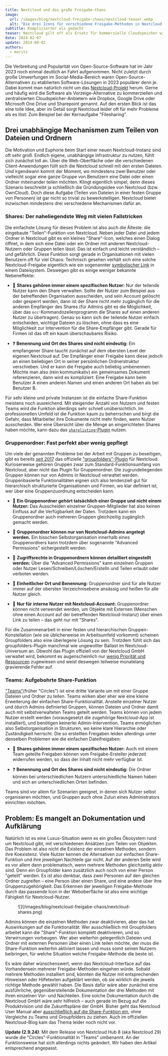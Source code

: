 ```yaml
---
title: Nextcloud und das große Freigabe-Chaos
image:
  url: /images/blog/nextcloud-freigabe-chaos/nextcloud-teaser.webp
  alt: "Die drei Icons für verschiedene Freigabe-Methoden in Nextcloud: Shares, Gruppenordner und Teams"
subtitle: Komplizierter als gedacht
teaser: Nextcloud gilt oft als Ersatz für kommerzielle Cloudspeicher wie Dropbox und Google Drive. Die ursprüngliche Kernaufgabe, das Teilen von Dateien und Ordnern, ist aber oft deutlich komplizierter und verwirrender als angenommen, da es drei unterschiedliche Freigabe-Mechanismen gibt.
date: 2024-02-07
update: 2024-09-02
authors:
  - moritz
---
```


Die Verbreitung und Popularität von Open-Source-Software hat im Jahr 2023 noch einmal deutlich an Fahrt aufgenommen. Nicht zuletzt durch große Umwerfungen im Social-Media-Bereich waren Open-Source-Alternativen zu etablierten Software-Lösungen in 2023 populärer denn je. Dabei kommt man natürlich nicht um das [Nextcloud-Projekt](https://nextcloud.com/) herum. Gerne und häufig wird die Software als Vorzeige-Alternative zu kommerziellen und zentralisierten Cloudspeicher-Anbietern wie Dropbox, Google Drive oder Microsoft One Drive und Sharepoint genannt. Auf den ersten Blick ist das eine tolle Idee, aber im Detail sorgt Nextcloud leider oft für mehr Probleme als es löst: Zum Beispiel bei der Kernaufgabe "Filesharing". 

## Drei unabhängige Mechanismen zum Teilen von Dateien und Ordnern

Die Motivation und Euphorie beim Start einer neuen Nextcloud-Instanz sind oft sehr groß. Endlich eigene, unabhängige Infrastruktur zu nutzen, fühlt sich zunächst toll an. Über die Web-Oberfläche oder die verschiedenen Client-Anwendungen füllt sich die Nextcloud schnell mit den ersten Dateien. Und irgendwann kommt der Moment, wo mindestens zwei Benutzer oder vielleicht sogar eine ganze Gruppe von Benutzern eine Datei oder einen Ordner miteinander teilen möchten. Klingt eigentlich simpel, denn dieses Szenario beschreibt ja schließlich die Gründungsidee von Nextcloud (bzw. OwnCloud). Doch diese Aufgabe (Teilen von Dateien in einer festen Gruppe von Personen) ist gar nicht so trivial zu bewerkstelligen. Nextcloud bietet inzwischen mindestens drei verschiedene Mechanismen dafür an. 

### Shares: Der naheliegendste Weg mit vielen Fallstricken

Die einfachste Lösung für dieses Problem ist also auch die Älteste: die eingebaute "Teilen"-Funktion von Nextcloud. Neben jeder Datei und jedem Ordner in Nextcloud gibt es ein kleines "Share"-Icon, welches einen Dialog öffnet, in dem sich eine Datei oder ein Ordner mit anderen Nextcloud-Nutzern oder Gruppen teilen lässt. Das ist einfach und leicht verständlich – und gefährlich. Diese Funktion sorgt gerade in Organisationen mit vielen Benutzern oft für viel Chaos: Technisch gesehen verhält sich eine solche Nextcloud-Freigabe eigentlich wie ein sogenannter [symbolischer Link](https://de.m.wikipedia.org/wiki/Symbolische_Verkn%C3%BCpfung) in einem Dateisystem. Deswegen gibt es einige weniger bekannte Nebeneffekte:

- 👤 **Shares gehören immer einem spezifischen Nutzer:** Nur der teilende Nutzer kann den Share verwalten. Sollte der Nutzer zum Beispiel aus der betreffenden Organisation ausscheiden, und sein Account gelöscht oder gesperrt werden, dann ist der Share nicht mehr zugänglich für die anderen Empfänger des Shares (für Admins gibt es die Möglichkeit, über das `occ`-Kommandozeilenprogramm die Shares auf einen anderen Nutzer zu übertragen). Genau so kann sich der teilende Nutzer einfach entscheiden, wichtige Dateien zu löschen, ohne dass es eine Möglichkeit zur Intervention für die Share-Empfänger gibt. Gerade für Firmen ist das oft ein kaum überschaubares Risiko.

- ❓ **Benennung und Ort des Shares sind nicht eindeutig:** Ein empfangener Share taucht zunächst auf dem obersten Level der eigenen Nextcloud auf. Der Empfänger einer Freigabe kann diese jedoch an einen beliebigen Ort in seiner persönlichen Ordnerstruktur verschieben. Und er kann die Freigabe auch beliebig umbenennen. Möchte man also (rein kommunikativ) ein gemeinsames Dokument referenzieren, dann wird es kompliziert: Eine Freigabe kann beim Benutzer A einen anderen Namen und einen anderen Ort haben als bei Benutzer B.

Für sehr kleine und private Instanzen ist die einfache Share-Funktion meistens noch ausreichend. Mit steigender Anzahl von Nutzern und festen Teams wird die Funktion allerdings sehr schnell unübersichtlich. Im professionellen Umfeld ist die Funktion kaum zu beherrschen und birgt die Gefahr, dass Mitarbeiter ihre Dokumente nicht mehr finden, wenn Nutzer ausscheiden. Wer eine Übersicht über die Menge an eingerichteten Shares haben möchte, kann dazu das [`sharelisting`-Plugin](https://github.com/nextcloud/sharelisting) nutzen.

### Gruppenordner: Fast perfekt aber wenig gepflegt

Um viele der genannten Probleme bei der Arbeit mit Gruppen zu beseitigen, gibt es bereits [seit 2017](https://nextcloud.com/blog/new-version-of-groupfolders-app-is-coming/) das offizielle ["groupfolders"-Plugin](https://github.com/nextcloud/groupfolders) für Nextcloud. Kurioserweise gehören Gruppen zwar zum Standard-Funktionsumfang von Nextcloud, aber nicht das Plugin für Gruppenordner. Die zugrundeliegenden Gruppen können nur von Admins in Nextcloud verwaltet werden. Gruppenbasierte Funktionalitäten eignen sich also tendenziell gut für hierarchisch strukturierte Organisationen und Firmen, wo klar definiert ist, wer über eine Gruppenzuordnung entscheiden kann.

- 👥 **Ein Gruppenordner gehört tatsächlich einer Gruppe und nicht einem Nutzer:** Das Ausscheiden einzelner Gruppen-Mitglieder hat also keinen Einfluss auf die Verfügbarkeit der Daten. Trotzdem kann ein Gruppenordner auch mehreren Gruppen gleichzeitig zugänglich gemacht werden.

- 👑 **Gruppenordner können nur von Nextcloud-Admins angelegt werden.** Ein bisschen Selbstorganisation innerhalb eines Gruppenordners kann trotzdem über sogenannte "Advanced Permissions" sichergestellt werden.

- 🔐 **Zugriffsrechte in Gruppenordnern können detailliert eingestellt werden:** Über die "Advanced Permissions" kann einzelnen Gruppen oder Nutzer Lesen/Schreiben/Löschen/Erstelln und Teilen erlaubt oder verboten werden.

- 🎯 **Einheitlicher Ort und Benennung:** Gruppenordner sind für alle Nutzer immer auf der obersten Verzeichnisebene ansässig und heißen für alle Nutzer gleich.

- 🚪 **Nur für interne Nutzer mit Nextcloud-Account:** Gruppenordner können nicht verwendet werden, um Objekte mit Externen (Menschen ohne einen Account auf der betreffenden Nextcloud-Instanz) über einen Link zu teilen – das geht nur mit "Shares".

Für die Zusammenarbeit in einer festen und hierarchischen Gruppen-Konstellation (wie sie üblicherweise im Arbeitsumfeld vorkommt) scheinen Groupfolders also eine überlegene Lösung zu sein. Trotzdem fühlt sich das groupfolders-Plugin manchmal wie ungewollter Ballast im Nextcloud-Universum an. Obwohl das Plugin offiziell von der Nextcloud GmbH verwaltet wird, bekommt es augenscheinlich nur [wenig Priorität und Ressourcen](https://github.com/nextcloud/groupfolders/issues/1215) zugewiesen und weist deswegen teilweise monatelang gravierende Fehler auf.

### Teams: Aufgebohrte Share-Funktion

["Teams"](https://github.com/nextcloud/circles)(früher "Circles") ist eine dritte Variante um mit einer Gruppe Dateien und Ordner zu teilen. Teams wirken aber eher wie eine kleine Erweiterung der einfachen Share-Funktionalität. Anstelle einzelner Nutzer und (durch Admins definierte) Gruppen, können Dateien und Ordner damit auch mit selbstverwalteten Teams geteilt werden. Teams können von jedem Nutzer erstellt werden (vorausgesetzt die zugehörige Nextcloud-App ist installiert), und benötigen keinerlei Admin-Intervention. Teams ermöglichen also Selbstorganisation in Strukturen, wo keine klare Hierarchie oder Zuständigkeit herrscht. Die so erstellten Freigaben leiden allerdings unter denselben Problemen wie die einfachen Dateifreigaben:

- 👤 **Shares gehören immer einem spezifischen Nutzer:** Auch mit einem Team geteilte Freigaben können vom Freigabe-Ersteller jederzeit widerrufen werden, so dass der Inhalt nicht mehr verfügbar ist.

- ❓ **Benennung und Ort des Shares sind nicht eindeutig:** Die Ordner können bei unterschiedlichen Nutzern unterschiedliche Namen haben und sich an unterschiedlichen Orten befinden.

Teams sind vor allem für Szenarien geeignet, in denen sich Nutzer selbst organisieren möchten, und Gruppen auch ohne Zutun eines Administrators einrichten möchten.

## Problem: Es mangelt an Dokumentation und Aufklärung

Natürlich ist es eine Luxus-Situation wenn es ein großes Ökosystem rund um Nextcloud gibt, mit verschiedenen Ansätzen zum Teilen von Objekten. Das Problem ist also nicht die Existenz der einzelnen Methoden, sondern ihre Koexistenz. Viele Nutzer kennen die Alternativen zur einfachen Share-Funktion und ihre jeweiligen Nachteile gar nicht. Auf der anderen Seite wird es vor allem dann problematisch, wenn mehrere Methoden gleichzeitig aktiv sind. Denn ein Groupfolder kann zusätzlich auch noch von einer Person "geteilt" werden. Es ist also denkbar, dass zwei Personen auf den gleichen Ordner zugreifen – eine Person über einen Share, und eine andere über ihre Gruppenzugehörigkeit. Das Erkennen der jeweiligen Freigabe-Methode durch das passende Icon in der Weboberfläche ist also eine wichtige Fähigkeit für Nextcloud-Nutzer.

<figure class="[&>p>img]:mx-auto">
![](/images/blog/nextcloud-freigabe-chaos/nextcloud-shares.png)
</figure>

Admins können die einzelnen Methoden zwar deaktivieren, aber das hat Auswirkungen auf die Funktionalität: Wer ausschließlich mit Groupfolders arbeitet kann die "Share"-Funktion komplett deaktivieren, und so Verwirrungen vorbeugen. Wer aber weiterhin gelegentlich Dateien und Ordner mit externen Personen über einen Link teilen möchte, der muss die Share-Funktion weiterhin aktiviert lassen und muss somit seinen Nutzern beibringen, für welche Situation welche Freigabe-Methode die beste ist.

Es wäre daher wünschenswert, wenn das Nextcloud-Interface auf das Vorhandensein mehrerer Freigabe-Methoden eingehen würde. Sobald mehrere Methoden installiert sind, könnten die Nutzer mit entsprechenden Hinweisen oder Hilfetexten aufgeklärt werden, ob sie wirklich die jeweils richtige Methode gewählt haben. Die Basis dafür wäre aber zunächst eine ausführliche, gegenüberstellende Dokumentation der drei Methoden mit ihren einzelnen Vor- und Nachteilen. Eine solche Dokumentation durch die Nextcloud GmbH wäre sehr hilfreich – auch gerade im Bezug auf die Produktvision und die Zukunftspläne der GmbH. Bisher geht das Nextcloud User Manual aber [ausschließlich auf die Share-Funktion ein](https://docs.nextcloud.com/server/latest/user_manual/en/files/sharing.html), ohne Vergleiche zu Teams und Groupfolders zu ziehen. Auch im offiziellen Nextcloud-Blog kam das Thema leider noch nicht vor.

**Update (2.9.24)**: Mit dem Release von Nextcloud Hub 8 (aka Nextcloud 29) wurde die "Circles"-Funktionalität in "Teams" umbenannt. An der Funktionsweise hat sich allerdings nichts geändert. Wir haben den Artikel entsprechend angepasst.
